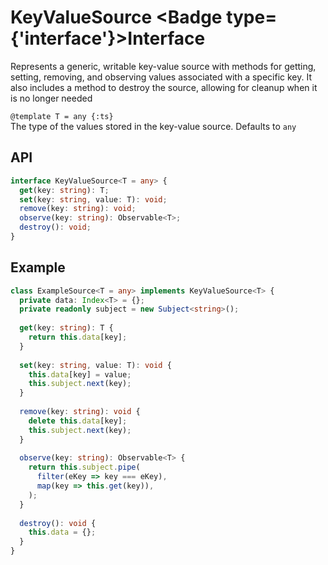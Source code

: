 
# KeyValueSource <Badge type={'interface'}>Interface</Badge>

Represents a generic, writable key-value source with methods for getting, setting, removing, and
observing values associated with a specific key. It also includes a method to destroy the source,
allowing for cleanup when it is no longer needed

`@template T = any {:ts}`  
The type of the values stored in the key-value source. Defaults to `any`

## API

```ts copy
interface KeyValueSource<T = any> {
  get(key: string): T;
  set(key: string, value: T): void;
  remove(key: string): void;
  observe(key: string): Observable<T>;
  destroy(): void;
}
```

## Example

```ts copy
class ExampleSource<T = any> implements KeyValueSource<T> {
  private data: Index<T> = {};
  private readonly subject = new Subject<string>();
  
  get(key: string): T {
    return this.data[key];
  }
  
  set(key: string, value: T): void {
    this.data[key] = value;
    this.subject.next(key);
  }
  
  remove(key: string): void {
    delete this.data[key];
    this.subject.next(key);
  }
  
  observe(key: string): Observable<T> {
    return this.subject.pipe(
      filter(eKey => key === eKey),
      map(key => this.get(key)),
    );
  }
  
  destroy(): void {
    this.data = {};
  }
}
```
